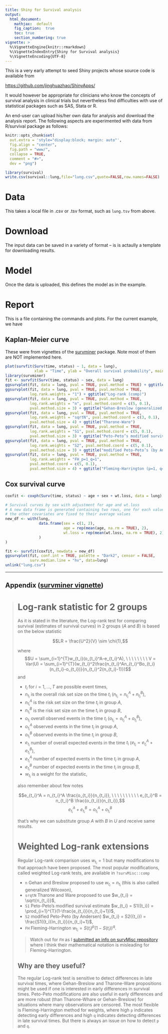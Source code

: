 ```yaml
---
title: Shiny for Survival analysis
output:
  html_document:
    mathjax:  default
    fig_caption:  true
    toc: true
    section_numbering: true
vignette: >
  %\VignetteEngine{knitr::rmarkdown}
  %\VignetteIndexEntry{Shiny for Survival analysis}
  %\VignetteEncoding{UTF-8}
---
```


This is a very early attempt to seed Shiny projects whose source code is available from

[https://github.com/jinghuazhao/ShinyApps/](https://github.com/jinghuazhao/ShinyApps/)

It would however be appropriate for clinicians who know the concepts of survival analysis in clinical trials but nevertheless find difficulties with 
use of statistical packages such as SAS, Stata or R.

An end-user can upload his/her own data for analysis and download the analysis report. The following aspects are experimented with data from 
R/survival package as follows:

```r
knitr::opts_chunk$set(
  out.extra = 'style="display:block; margin: auto"',
  fig.align = "center",
  fig.path = "www/",
  collapse = TRUE,
  comment = "#>",
  dev = "png")
```

```r
library(survival)
write.csv(survival::lung,file="lung.csv",quote=FALSE,row.names=FALSE)
```

# Data

This takes a local file in .csv or .tsv format, such as `lung.tsv` from above.

# Download

The input data can be saved in a variety of format -- is is actaully a template for downloading results.

# Model

Once the data is uploaded, this defines the model as in the example.

# Report

This is a file containing the commands and plots. For the current example, we have

## Kaplan-Meier curve

These were from vignettes of the [survminer](https://CRAN.R-project.org/package=survminer) package. Note most of them are NOT implemented here.

```r
plot(survfit(Surv(time, status) ~ 1, data = lung),
             xlab = "Time", ylab = "Overall survival probability", main = "Overall survival probability")
library(survminer)
fit <- survfit(Surv(time, status) ~ sex, data = lung)
ggsurvplot(fit, data = lung, pval = TRUE, pval.method = TRUE) + ggtitle("Log-rank (survdiff)")
ggsurvplot(fit, data = lung, pval = TRUE, pval.method = TRUE,
           log.rank.weights = "1") + ggtitle("Log-rank (comp)")
ggsurvplot(fit, data = lung, pval = TRUE, pval.method = TRUE,
           log.rank.weights = "n", pval.method.coord = c(5, 0.1),
           pval.method.size = 3) + ggtitle("Gehan-Breslow (generalized Wilcoxon)")
ggsurvplot(fit, data = lung, pval = TRUE, pval.method = TRUE,
           log.rank.weights = "sqrtN", pval.method.coord = c(3, 0.1),
           pval.method.size = 4) + ggtitle("Tharone-Ware")
ggsurvplot(fit, data = lung, pval = TRUE, pval.method = TRUE,
           log.rank.weights = "S1", pval.method.coord = c(5, 0.1),
           pval.method.size = 3) + ggtitle("Peto-Peto’s modified survival estimate")
ggsurvplot(fit, data = lung, pval = TRUE, pval.method = TRUE,
           log.rank.weights = "S2", pval.method.coord = c(5, 0.1),
           pval.method.size = 3) + ggtitle("modified Peto-Peto’s (by Andersen)")
ggsurvplot(fit, data = lung, pval = TRUE, pval.method = TRUE,
           log.rank.weights = "FH_p=1_q=1",
           pval.method.coord = c(5, 0.1),
           pval.method.size = 4) + ggtitle("Fleming-Harrington (p=1, q=1)")
```

## Cox survival curve


```r
coxfit <- coxph(Surv(time, status) ~ age + sex + wt.loss, data = lung)

# Survival curves by sex with adjustment for age and wt.loss
# A new data frame is generated containing two rows, one for each value of sex;
# the other covariates are fixed to their average values
new_df <- with(lung,
               data.frame(sex = c(1, 2),
                          age = rep(mean(age, na.rm = TRUE), 2),
                          wt.loss = rep(mean(wt.loss, na.rm = TRUE), 2)
               )
)

fit <- survfit(coxfit, newdata = new_df)
ggsurvplot(fit, conf.int = TRUE, palette = "Dark2", censor = FALSE,
           surv.median.line = "hv", data=lung)
unlink("lung.csv")
```

---

## Appendix ([survminer vignette](https://cran.r-project.org/web/packages/survminer/vignettes/Specifiying_weights_in_log-rank_comparisons.html))

> # Log-rank statistic for 2 groups
> 
> 
> As it is stated in the literature, the Log-rank test for comparing survival (estimates of survival curves) in 2 groups ($A$ and $B$) is based on the below statistic
> 
> $$LR = \frac{U^2}{V} \sim \chi(1),$$
> 
> where $$U = \sum_{i=1}^{T}w_{t_i}(o_{t_i}^A-e_{t_i}^A), \ \ \ \ \ \ \ \ V = Var(U) = \sum_{i=1}^{T}(w_{t_i}^2\frac{n_{t_i}^An_{t_i}^Bo_{t_i}(n_{t_i}-o_{t_i})}{n_{t_i}^2(n_{t_i}-1)})$$
> and 
> 
> - $t_i$ for $i=1, \dots, T$ are possible event times, 
> - $n_{t_i}$ is the overall risk set size on the time $t_i$ ($n_{t_i} = n_{t_i}^A+n_{t_i}^B$),
> - $n_{t_i}^A$ is the risk set size on the time $t_i$ in group $A$,
> - $n_{t_i}^B$ is the risk set size on the time $t_i$ in group $B$,
> - $o_{t_i}$ overall observed events in the time $t_i$ ($o_{t_i} = o_{t_i}^A+o_{t_i}^B$),
> - $o_{t_i}^A$ observed events in the time $t_i$ in group $A$,
> - $o_{t_i}^B$ observed events in the time $t_i$ in group $B$,
> - $e_{t_i}$ number of overall expected events in the time $t_i$ ($e_{t_i} = e_{t_i}^A+e_{t_i}^B$),
> - $e_{t_i}^A$ number of expected events in the time $t_i$ in group $A$,
> - $e_{t_i}^B$ number of expected events in the time $t_i$ in group $B$,
> - $w_{t_i}$ is a weight for the statistic,
> 
> also remember about few notes
> 
> $$e_{t_i}^A = n_{t_i}^A \frac{o_{t_i}}{n_{t_i}}, \ \ \ \ \ \ \ \ \ \  e_{t_i}^B = n_{t_i}^B \frac{o_{t_i}}{n_{t_i}},$$
> $$e_{t_i}^A + e_{t_i}^B = o_{t_i}^A + o_{t_i}^B$$
> 
> that's why we can substitute group $A$ with $B$ in $U$ and receive same results.
> 
> # Weighted Log-rank extensions
> 
> Regular Log-rank comparison uses $w_{t_i} = 1$ but many modifications to that approach have been proposed. The most popular modifications, called weighted Log-rank tests, are available in `?survMisc::comp`
> 
> - `n` Gehan and Breslow proposed to use $w_{t_i} = n_{t_i}$ (this is also called generalized Wilcoxon),
> - `srqtN` Tharone and Ware proposed to use $w_{t_i} = \sqrt{n_{t_i}}$,
> - `S1` Peto-Peto's modified survival estimate $w_{t_i} = S1({t_i}) = \prod_{i=1}^{T}(1-\frac{e_{t_i}}{n_{t_i}+1})$,
> - `S2` modified Peto-Peto (by Andersen) $w_{t_i} = S2({t_i}) = \frac{S1({t_i})n_{t_i}}{n_{t_i}+1}$,
> - `FH` Fleming-Harrington $w_{t_i} = S(t_i)^p(1 - S(t_i))^q$.
> 
> > Watch out for `FH` as I [submitted an info on survMisc repository](https://github.com/dardisco/survMisc/issues/15) where I think their mathematical notation is misleading for Fleming-Harrington.
> 
> ## Why are they useful?
> 
> The regular Log-rank test is sensitive to detect differences in late survival times, where Gehan-Breslow and Tharone-Ware propositions might be used if one is interested in early differences in survival times. Peto-Peto modifications are also useful in early differences and are more robust (than Tharone-Whare or Gehan-Breslow) for situations where many observations are censored. The most flexible is Fleming-Harrington method for weights, where high `p` indicates detecting early differences and high `q` indicates detecting differences in late survival times. But there is always an issue on how to detect `p` and `q`.
> 
